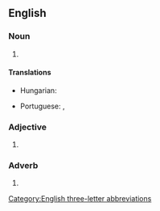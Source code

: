 ==English==

===Noun===
{{en-noun|-}}

# {{init of|en|west-northwest}}

====Translations====
{{trans-top|west-northwest}}
* Hungarian: {{t|hu|Ny-ÉNy}}
{{trans-mid}}
* Portuguese: {{t|pt|ONO}}, {{t|pt|WNW}}
{{trans-bottom}}

===Adjective===
{{en-adj|-}}

# {{init of|en|west-northwest}}

===Adverb===
{{en-adv|-}}

# {{init of|en|west-northwest}}

[[Category:English three-letter abbreviations]]
{{C|en|Compass points}}